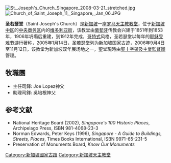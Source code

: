 {{coord|1|17|53.6|N|103|51|11.5|E|display=title}}
[[File:St._Joseph's_Church_Singapore_2008-03-21_stretched.jpg|thumb]]
[[File:Church_of_Saint_Joseph_11,_Singapore,_Jan_06.JPG|thumb]]

'''圣若瑟堂'''（Saint Joseph's Church）是[[新加坡|新加坡]]一座[[罗马天主教|罗马天主教]][[教堂|教堂]]，位于[[新加坡中区|新加坡中区]]的[[中央商务区|中央商务区]]内的[[維多利亞街_(新加坡)|维多利亚街]]，该教堂由[[葡萄牙|葡萄牙]]传教会兴建于1851年到1853年，1906年坍塌后重建，到1912年完成，[[哥特式|哥特式]]风格，圣若瑟堂以每年的[[耶稣受难节|耶稣受难节]]游行著称，2005年1月14日，圣若瑟堂列为新加坡国家古迹，2006年9月4日至11月12日，该教堂为新加坡双年展场地之一，聖堂現時由[[主業會|聖十字架及主業監督團]]管理。

==牧職團==
*主任司鐸: Joe Lopez神父
*助理司鐸: 吳培根神父

== 参考文献 ==
*National Heritage Board (2002), ''Singapore's 100 Historic Places'', Archipelago Press, ISBN 981-4068-23-3
*Norman Edwards, Peter Keys (1996), ''Singapore - A Guide to Buildings, Streets, Places'', Times Books International, ISBN 9971-65-231-5
*Preservation of Monuments Board, ''Know Our Monuments''
{{commons|Church of Saint Joseph}}

{{DEFAULTSORT:Saint Josephs Church, Singapore}}

[[Category:新加坡國家古蹟|Category:新加坡國家古蹟]]
[[Category:新加坡天主教堂|Category:新加坡天主教堂]]